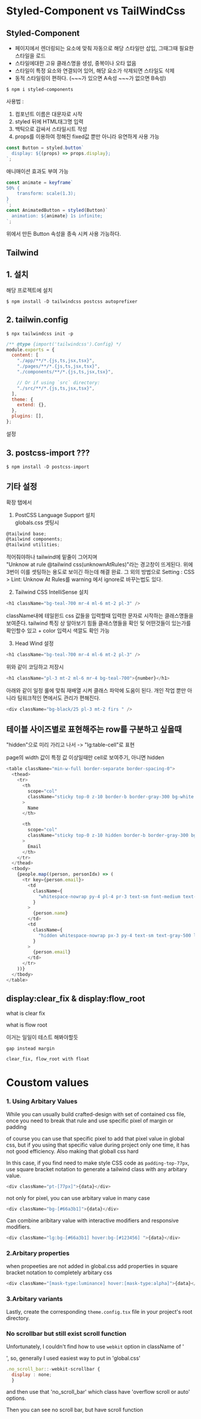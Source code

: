 # Styled-Component vs TailWindCss

## Styled-Component

- 페이지에서 렌더링되는 요소에 맞춰 자동으로 해당 스타일만 삽입, 그때그때 필요한 스타일을 로드
- 스타일에대한 고유 클래스명을 생성, 중복이나 오타 없음
- 스타일이 특정 요소와 연결되어 있어, 해당 요소가 삭제되면 스타일도 삭제
- 동적 스타일링이 편하다. (~~~가 있으면 A속성 ~~~가 없으면 B속성)

```
$ npm i styled-components
```

사용법 :

1. 컴포넌트 이름은 대문자로 시작
2. styled 뒤에 HTML태그명 입력
3. 백틱으로 감싸서 스타일시트 작성
4. props를 이용하여 정해진 fixed값 뿐만 아니라 유연하게 사용 가능

```javascript
const Button = styled.button`
  display: ${(props) => props.display};
`;
```

애니매이션 효과도 부여 가능

```javascript
const animate = keyframe`
50% {
    transform: scale(1.3);
}
`;
const AnimatedButton = styled(Button)`
  animation: ${animate} 1s infinite;
`;
```

위에서 만든 Button 속성을 종속 시켜 사용 가능하다.

## Tailwind

## 1. 설치

해당 프로젝트에 설치

```
$ npm install -D tailwindcss postcss autoprefixer

```

## 2. tailwin.config

```
$ npx tailwindcss init -p
```

```javascript
/** @type {import('tailwindcss').Config} */
module.exports = {
  content: [
    "./app/**/*.{js,ts,jsx,tsx}",
    "./pages/**/*.{js,ts,jsx,tsx}",
    "./components/**/*.{js,ts,jsx,tsx}",

    // Or if using `src` directory:
    "./src/**/*.{js,ts,jsx,tsx}",
  ],
  theme: {
    extend: {},
  },
  plugins: [],
};
```

설정

## 3. postcss-import ???

```
$ npm install -D postcss-import
```

## 기타 설정

확장 탭에서

1. PostCSS Language Support 설치  
   globals.css 셋팅시

```javascript
@tailwind base;
@tailwind components;
@tailwind utilities;
```

적어줘야하나 tailwind에 밑줄이 그어지며  
"Unknow at rule @tailwind css(unknownAtRules)"라는 경고창이 뜨게된다.
위에 3번이 이를 셋팅하는 용도로 보이긴 하는데 해결 완료.
그 외의 방법으로 Setting : CSS > Lint: Unknow At Rules를 warning 에서 ignore로 바꾸는법도 있다.

2. Tailwind CSS IntelliSense 설치

```javascript
<h1 className="bg-teal-700 mr-4 ml-6 mt-2 pl-3" />
```

className내에 테일윈드 css 값들을 입력할때 입력한 문자로 시작하는 클래스명들을 보여준다.
tailwind 특징 상 알아보기 힘들 클래스명들을 확인 및 어떤것들이 있는가를 확인할수 있고 + color 입력시 색깔도 확인 가능

3. Head Wind 설정

```javascript
<h1 className="bg-teal-700 mr-4 ml-6 mt-2 pl-3" />
```

위와 같이 코딩하고 저장시

```javascript
<h1 className="pl-3 mt-2 ml-6 mr-4 bg-teal-700">{number}</h1>
```

아래와 같이 일정 룰에 맞춰 재배열 시켜 클래스 파악에 도움이 된다. 개인 작업 뿐만 아니라 팀워크적인 면에서도 관리가 편해진다.

```javascript
<div className="bg-black/25 pl-3 mt-2 firs " />
```

## 테이블 사이즈별로 표현해주는 row를 구분하고 싶을때

"hidden"으로 미리 가리고 나서 -> "lg:table-cell"로 표현

page의 width 값이 특정 값 이상일때만 cell로 보여주기, 아니면 hidden

```javascript
<table className="min-w-full border-separate border-spacing-0">
  <thead>
    <tr>
      <th
        scope="col"
        className="sticky top-0 z-10 border-b border-gray-300 bg-white bg-opacity-75 py-3.5 pl-4 pr-3 text-left text-sm font-semibold text-gray-900 backdrop-blur backdrop-filter sm:pl-6 lg:pl-8"
      >
        Name
      </th>

      <th
        scope="col"
        className="sticky top-0 z-10 hidden border-b border-gray-300 bg-white bg-opacity-75 px-3 py-3.5 text-left text-sm font-semibold text-gray-900 backdrop-blur backdrop-filter lg:table-cell"
      >
        Email
      </th>
    </tr>
  </thead>
  <tbody>
    {people.map((person, personIdx) => (
      <tr key={person.email}>
        <td
          className={
            "whitespace-nowrap py-4 pl-4 pr-3 text-sm font-medium text-gray-900 sm:pl-6 lg:pl-8"
          }
        >
          {person.name}
        </td>
        <td
          className={
            "hidden whitespace-nowrap px-3 py-4 text-sm text-gray-500 lg:table-cell"
          }
        >
          {person.email}
        </td>
      </tr>
    ))}
  </tbody>
</table>
```

## display:clear_fix & display:flow_root

what is clear fix

what is flow root

이거는 일일이 테스트 해봐야할듯

```
gap instead margin

clear_fix, flow_root with float
```

# Coustom values

### 1. Using Arbitary Values

While you can usually build crafted-design with set of contained css file, once you need to break that rule and use specific pixel of margin or padding

of course you can use that specific pixel to add that pixel value in global css, but if you using that specific value during project only one time, it has not good efficiency. Also making that globall css hard

In this case, if you find need to make style CSS code as `padding-top-77px`,
use square bracket notation to generate a tailwind class with any arbitary value.

```javascript
<div className="pt-[77px]">{data}</div>
```

not only for pixel, you can use arbitary value in many case

```javascript
<div className="bg-[#66a3b1]">{data}</div>
```

Can combine aribitary value with interactive modifiers and responsive modifiers.

```javascript
<div className="lg:bg-[#66a3b1] hover:bg-[#123456] ">{data}</div>
```

### 2.Arbitary properties

when propeeties are not added in global.css add properties in square bracket notation to completely arbitary css

```javascript
<div className="[mask-type:luminance] hover:[mask-type:alpha]">{data}</div>
```

### 3.Arbitary variants

Lastly, create the corresponding `theme.config.tsx` file in your project's root directory.

### No scrollbar but still exist scroll function

Unfortunately, I couldn't find how to use `webkit` option in className of '<div/>',
so, generally I used easiest way to put in 'global.css'

```javascript
.no_scroll_bar::-webkit-scrollbar {
  display : none;
  }
```

and then use that 'no_scroll_bar' which class have 'overflow scroll or auto' options.

Then you can see no scroll bar, but have scroll function
